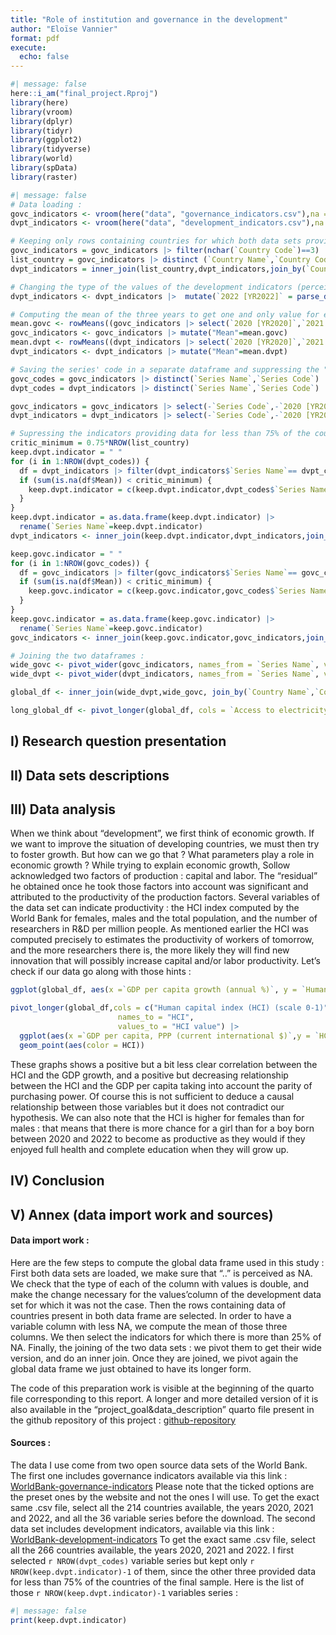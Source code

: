 ```yaml
---
title: "Role of institution and governance in the development"
author: "Eloïse Vannier"
format: pdf
execute:
  echo: false
---
```


```r
#| message: false
here::i_am("final_project.Rproj")
library(here)
library(vroom)
library(dplyr)
library(tidyr)
library(ggplot2)
library(tidyverse)
library(world)
library(spData)
library(raster)
```

```r
#| message: false
# Data loading :
govc_indicators <- vroom(here("data", "governance_indicators.csv"),na = (".."))
dvpt_indicators <- vroom(here("data", "development_indicators.csv"),na = (".."))

# Keeping only rows containing countries for which both data sets provide data :
govc_indicators = govc_indicators |> filter(nchar(`Country Code`)==3)
list_country = govc_indicators |> distinct (`Country Name`,`Country Code`)
dvpt_indicators = inner_join(list_country,dvpt_indicators,join_by(`Country Name`,`Country Code`))

# Changing the type of the values of the development indicators (perceived as characters before) :
dvpt_indicators <- dvpt_indicators |>  mutate(`2022 [YR2022]` = parse_double(`2022 [YR2022]`), `2021 [YR2021]` = parse_double(`2021 [YR2021]`),`2020 [YR2020]` = parse_double(`2020 [YR2020]`))

# Computing the mean of the three years to get one and only value for each indicators and have less NA :
mean.govc <- rowMeans((govc_indicators |> select(`2020 [YR2020]`,`2021 [YR2021]`, `2022 [YR2022]`)),na.rm = TRUE)
govc_indicators <- govc_indicators |> mutate("Mean"=mean.govc)
mean.dvpt <- rowMeans((dvpt_indicators |> select(`2020 [YR2020]`,`2021 [YR2021]`, `2022 [YR2022]`)),na.rm = TRUE)
dvpt_indicators <- dvpt_indicators |> mutate("Mean"=mean.dvpt)

# Saving the series' code in a separate dataframe and suppressing the "Series Code" column as well as the three "years column" in each dataframe :
govc_codes = govc_indicators |> distinct(`Series Name`,`Series Code`) 
dvpt_codes = dvpt_indicators |> distinct(`Series Name`,`Series Code`)

govc_indicators = govc_indicators |> select(-`Series Code`,-`2020 [YR2020]`,-`2021 [YR2021]`, -`2022 [YR2022]`)
dvpt_indicators = dvpt_indicators |> select(-`Series Code`,-`2020 [YR2020]`,-`2021 [YR2021]`, -`2022 [YR2022]`)

# Supressing the indicators providing data for less than 75% of the countries in our sample :
critic_minimum = 0.75*NROW(list_country)
keep.dvpt.indicator = " "
for (i in 1:NROW(dvpt_codes)) {
  df = dvpt_indicators |> filter(dvpt_indicators$`Series Name`== dvpt_codes$`Series Name`[i])
  if (sum(is.na(df$Mean)) < critic_minimum) {
    keep.dvpt.indicator = c(keep.dvpt.indicator,dvpt_codes$`Series Name`[i])
  }
}
keep.dvpt.indicator = as.data.frame(keep.dvpt.indicator) |>
  rename(`Series Name`=keep.dvpt.indicator)
dvpt_indicators <- inner_join(keep.dvpt.indicator,dvpt_indicators,join_by(`Series Name`))

keep.govc.indicator = " "
for (i in 1:NROW(govc_codes)) {
  df = govc_indicators |> filter(govc_indicators$`Series Name`== govc_codes$`Series Name`[i])
  if (sum(is.na(df$Mean)) < critic_minimum) {
    keep.govc.indicator = c(keep.govc.indicator,govc_codes$`Series Name`[i])
  }
}
keep.govc.indicator = as.data.frame(keep.govc.indicator) |>
  rename(`Series Name`=keep.govc.indicator)
govc_indicators <- inner_join(keep.govc.indicator,govc_indicators,join_by(`Series Name`))

# Joining the two dataframes :
wide_govc <- pivot_wider(govc_indicators, names_from = `Series Name`, values_from = Mean)
wide_dvpt <- pivot_wider(dvpt_indicators, names_from = `Series Name`, values_from = Mean)

global_df <- inner_join(wide_dvpt,wide_govc, join_by(`Country Name`,`Country Code`))

long_global_df <- pivot_longer(global_df, cols = `Access to electricity (% of population)`:`Voice and Accountability: Standard Error`, names_to = "Series Name", values_to = "Mean")
```

## I) Research question presentation

## II) Data sets descriptions

## III) Data analysis
When we think about "development", we first think of economic growth. If we want to improve the situation of developing countries, we must then try to foster growth. But how can we go that ? What parameters play a role in economic growth ?
While trying to explain economic growth, Sollow acknowledged two factors of production : capital and labor. The "residual" he obtained once he took those factors into account was significant and attributed to the productivity of the production factors. Several variables of the data set can indicate productivity : the HCI index computed by the World Bank for females, males and the total population, and the number of researchers in R&D per million people. As mentioned earlier the HCI was computed precisely to estimates the productivity of workers of tomorrow, and the more researchers there is, the more likely they will find new innovation that will possibly increase capital and/or labor productivity.
Let's check if our data go along with those hints :

```r
ggplot(global_df, aes(x =`GDP per capita growth (annual %)`, y = `Human capital index (HCI) (scale 0-1)`))+geom_point()
```
```r
pivot_longer(global_df,cols = c("Human capital index (HCI) (scale 0-1)","Human capital index (HCI), female (scale 0-1)","Human capital index (HCI), male (scale 0-1)"), 
                        names_to = "HCI", 
                        values_to = "HCI value") |>
  ggplot(aes(x =`GDP per capita, PPP (current international $)`,y = `HCI value`, group = HCI)) + 
  geom_point(aes(color = HCI))
```
These graphs shows a positive but a bit less clear correlation between the HCI and the GDP growth, and a positive but decreasing relationship between the HCI and the GDP per capita taking into account the parity of purchasing power. Of course this is not sufficient to deduce a causal relationship between those variables but it does not contradict our hypothesis. We can also note that the HCI is higher for females than for males : that means that there is more chance for a girl than for a boy born between 2020 and 2022 to become as productive as they would if they enjoyed full health and complete education when they will grow up.



## IV) Conclusion

## V) Annex (data import work and sources)

#### Data import work :
Here are the few steps to compute the global data frame used in this study :
First both data sets are loaded, we make sure that ".." is perceived as NA.
We check that the type of each of the column with values is double, and make the change necessary for the values'column of the development data set for which it was not the case.
Then the rows containing data of countries present in both data frame are selected.
In order to have a variable column with less NA, we compute the mean of those three columns.
We then select the indicators for which there is more than 25% of NA. 
Finally, the joining of the two data sets : we pivot them to get their wide version, and do an inner join.
Once they are joined, we pivot again the global data frame we just obtained to have its longer form.

The code of this preparation work is visible at the beginning of the quarto file corresponding to this report. A longer and more detailed version of it is also available in the "project_goal&data_description" quarto file present in the github repository of this project : [github-repository](https://github.com/E10is3/final-project.git)

#### Sources :
The data I use come from two open source data sets of the World Bank. 
The first one includes governance indicators available via this link : [WorldBank-governance-indicators](https://databank.worldbank.org/source/worldwide-governance-indicators#)
Please note that the ticked options are the preset ones by the website and not the ones I will use. To get the exact same .csv file, select all the 214 countries available, the years 2020, 2021 and 2022, and all the 36 variable series before the download.
The second data set includes development indicators, available via this link : [WorldBank-development-indicators](https://databank.worldbank.org/source/world-development-indicators#)
To get the exact same .csv file, select all the 266 countries available, the years 2020, 2021 and 2022. I first selected `r NROW(dvpt_codes)` variable series but kept only `r NROW(keep.dvpt.indicator)-1` of them, since the other three provided data for less than 75% of the countries of the final sample. Here is the list of those `r NROW(keep.dvpt.indicator)-1` variables series :
```r
#| message: false
print(keep.dvpt.indicator)
```













